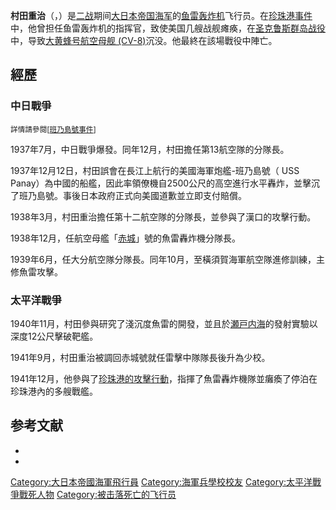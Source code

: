 {{Multiple issues|
{{No footnotes|time=2020-08-15T15:39:35+00:00}}
{{Copy edit|time=2020-08-15T21:45:54+00:00}}
{{Expand language|1=en|time=2020-08-15T21:46:21+00:00}}
}}
{{Infobox military person
|name= 村田重治
|birth_date={{Birth date|df=y|1909|4|9}}
|death_date={{death date and age|df=y|1942|10|26|1909|3|8}}{{KIA}}
|birth_place={{EOJ}}[[长崎县|长崎县]][[南高來郡|南高來郡]]島原村（現[[島原市|島原市]]）
|death_place=[[圣克鲁斯群岛|圣克鲁斯群岛]]
|image=Murata Shigeharu.jpg
|caption=
|nickname= 鞋子<br/>嗄吉<br/>雷擊之神
|allegiance= [[大日本帝国|大日本帝国]]
|branch= [[File:Naval_Ensign_of_Japan.svg|22x20px]] [[大日本帝国海军航空队|大日本帝国海军航空队]] 
|serviceyears=
|rank=[[File:OF-5_-_Kaigun_Taisa_(Collar).gif|30px]] [[大佐|海軍大佐]]([[上校|上校]])
|commands=
|unit= [[加贺号航空母舰|加贺号航空母舰]]<br/>{{ja-link|第十三航空隊}}<br/>{{link-en|第十二航空隊|12th Air Group}}<br/>[[赤城号航空母舰|赤城号航空母舰]]<br/>[[翔鹤号航空母舰|翔鹤号航空母舰]]
|battles='''[[第二次世界大战|第二次世界大战]]：'''<br/>[[中国抗日战争|中国抗日战争]]<br/>[[珍珠港事件|珍珠港事件]]<br/>[[印度洋空袭|印度洋空袭]]<br/>[[中途岛海战|中途岛海战]]<br/>[[东所罗门海战|东所罗门海战]]<br/>[[圣克鲁斯群岛战役|圣克鲁斯群岛战役]]<br/>[[所罗门群岛战役|所罗门群岛战役]]
|awards= 
|laterwork=
}}

'''村田重治'''（{{lang-ja|村田 重治/むらた しげはる}}，{{bd|1909年|4月9日|1942年|10月26日}}）是[[二战|二战]]期间[[大日本帝国海军|大日本帝国海军]]的[[鱼雷轰炸机|鱼雷轰炸机]]飞行员。在[[珍珠港事件|珍珠港事件]]中，他曾担任鱼雷轰炸机的指挥官，致使美国几艘战舰瘫痪，在[[圣克鲁斯群岛战役|圣克鲁斯群岛战役]]中，导致[[大黄蜂号航空母舰_(CV-8)|大黄蜂号航空母舰 (CV-8)]]沉没。他最終在該場戰役中陣亡。

== 經歷 ==

=== 中日戰爭 ===
<small>詳情請參閱[<nowiki/>[[帕奈号事件|班乃島號事件]]]</small>

1937年7月，中日戰爭爆發。同年12月，村田擔任第13航空隊的分隊長。

1937年12月12日，村田誤會在長江上航行的美國海軍炮艦-班乃島號（ USS Panay）為中國的船艦，因此率領僚機自2500公尺的高空進行水平轟炸，並擊沉了班乃島號。事後日本政府正式向美國道歉並立即支付賠償。

1938年3月，村田重治擔任第十二航空隊的分隊長，並參與了漢口的攻擊行動。

1938年12月，任航空母艦「[[赤城号航空母舰|赤城]]」號的魚雷轟炸機分隊長。

1939年6月，任大分航空隊分隊長。同年10月，至橫須賀海軍航空隊進修訓練，主修魚雷攻擊。

=== 太平洋戰爭 ===
1940年11月，村田參與研究了淺沉度魚雷的開發，並且於[[瀨戶內海|瀬戸内海]]的發射實驗以深度12公尺擊破靶艦。

1941年9月，村田重治被調回赤城號就任雷擊中隊隊長後升為少校。

1941年12月，他參與了[[珍珠港事件|珍珠港的攻擊行動]]，指揮了魚雷轟炸機隊並癱瘓了停泊在珍珠港內的多艘戰艦。

==参考文献==

* {{cite book 
 |last=Lundstrom 
 |first=John B. 
 |year=2005 
 |edition=New 
 |chapter= 
 |title=First Team and the Guadalcanal Campaign: Naval Fighter Combat from August to November 1942
 |publisher=Naval Institute Press 
 |location=Annapolis, Maryland 
 |isbn=1-59114-472-8
}}
*{{cite book
 | last =  Chambers
 | first = Mark
 | year = 2017
 | title = Nakajima B5N ‘Kate’ and B6N ‘Jill’ Units
 | publisher = Osprey Publishing
 | location =
 | series = Combat Aircraft Book #119
 | isbn = 1472818741
 }}

{{Authority control}}
{{DEFAULTSORT:Murata, Shigeharu}}
[[Category:大日本帝國海軍飛行員|Category:大日本帝國海軍飛行員]]
[[Category:海軍兵學校校友|Category:海軍兵學校校友]]
[[Category:太平洋戰爭戰死人物|Category:太平洋戰爭戰死人物]]
[[Category:被击落死亡的飞行员|Category:被击落死亡的飞行员]]